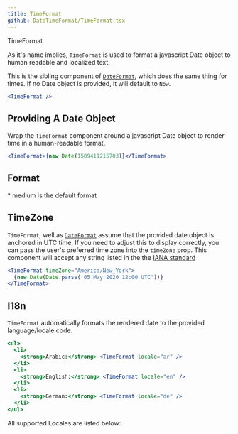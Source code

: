 ```yaml
---
title: TimeFormat
github: DateTimeFormat/TimeFormat.tsx
---
```



<Message>TimeFormat</Message>

As it's name implies, `TimeFormat` is used to format a javascript Date object to human readable and localized text.

This is the sibling component of [`DateFormat`](date-format), which does the same thing for times. If no Date object is provided, it will default to `Now`.

```jsx
<TimeFormat />
```

## Providing A Date Object

Wrap the `TimeFormat` component around a javascript Date object to render time in a human-readable format.

```jsx
<TimeFormat>{new Date(1589411215703)}</TimeFormat>
```

## Format

\* medium is the default format

<TimeFormatTable />

## TimeZone

`TimeFormat`, well as [`DateFormat`]('date-format') assume that the provided date object is anchored in UTC time. If you need to adjust this to display correctly, you can pass the user's preferred time zone into the `timeZone` prop. This component will accept any string listed in the the [IANA standard](https://en.wikipedia.org/wiki/List_of_tz_database_time_zones)

```jsx
<TimeFormat timeZone="America/New_York">
  {new Date(Date.parse('05 May 2020 12:00 UTC'))}
</TimeFormat>
```

## I18n

`TimeFormat` automatically formats the rendered date to the provided language/locale code.

```jsx
<ul>
  <li>
    <strong>Arabic:</strong> <TimeFormat locale="ar" />
  </li>
  <li>
    <strong>English:</strong> <TimeFormat locale="en" />
  </li>
  <li>
    <strong>German:</strong> <TimeFormat locale="de" />
  </li>
</ul>
```

All supported Locales are listed below:

<LocaleTable />
